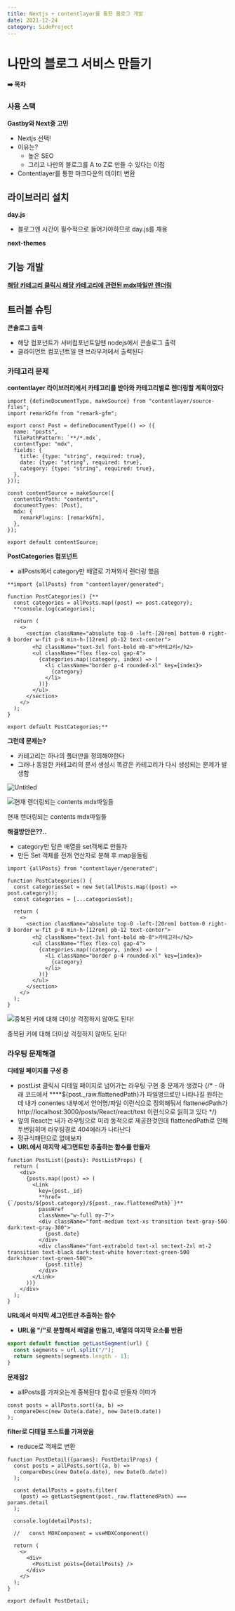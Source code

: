 ```yaml
---
title: Nextjs + contentlayer를 통한 블로그 개발
date: 2021-12-24
category: SideProject
---
```


# 나만의 블로그 서비스 만들기

**➡️ 목차**

### 사용 스택

**Gastby와 Next중 고민**

- Nextjs 선택!
- 이유는?
  - 높은 SEO
  - 그리고 나만의 블로그를 A to Z로 만들 수 있다는 이점
- Contentlayer를 통한 마크다운의 데이터 변환

## 라이브러리 설치

**day.js**

- 블로그엔 시간이 필수적으로 들어가야하므로 day.js를 채용

**next-themes**

## 기능 개발

[**해당 카테고리 클릭시 해당 카테고리에 관련된 mdx파일만 렌더링**](https://www.notion.so/mdx-638ee7e10d224865bce5fd9e0bfbe5ca?pvs=21)

## 트러블 슈팅

**콘솔로그 출력**

- 해당 컴포넌트가 서버컴포넌트일땐 nodejs에서 콘솔로그 출력
- 클라이언트 컴포넌트일 땐 브라우저에서 출력된다

### 카테고리 문제

**contentlayer 라이브러리에서 카테고리를 받아와 카테고리별로 렌더링할 계획이였다**

```tsx
import {defineDocumentType, makeSource} from "contentlayer/source-files";
import remarkGfm from "remark-gfm";

export const Post = defineDocumentType(() => ({
  name: "posts",
  filePathPattern: `**/*.mdx`,
  contentType: "mdx",
  fields: {
    title: {type: "string", required: true},
    date: {type: "string", required: true},
    category: {type: "string", required: true},
  },
}));

const contentSource = makeSource({
  contentDirPath: "contents",
  documentTypes: [Post],
  mdx: {
    remarkPlugins: [remarkGfm],
  },
});

export default contentSource;
```

**PostCategories 컴포넌트**

- allPosts에서 category만 배열로 가져와서 렌더링 했음

```tsx
**import {allPosts} from "contentlayer/generated";

function PostCategories() {**
  const categories = allPosts.map((post) => post.category);
  **console.log(categories);

  return (
    <>
      <section className="absolute top-0 -left-[20rem] bottom-0 right-0 border w-fit p-8 min-h-[12rem] pb-12 text-center">
        <h2 className="text-3xl font-bold mb-8">카테고리</h2>
        <ul className="flex flex-col gap-4">
          {categories.map((category, index) => (
            <li className="border p-4 rounded-xl" key={index}>
              {category}
            </li>
          ))}
        </ul>
      </section>
    </>
  );
}

export default PostCategories;**
```

**그런데 문제는?**

- 카테고리는 하나의 폴더만을 정의해야한다
- 그러나 동일한 카테고리의 문서 생성시 똑같은 카테고리가 다시 생성되는 문제가 발생함

![Untitled](%E1%84%82%E1%85%A1%E1%84%86%E1%85%A1%E1%86%AB%E1%84%8B%E1%85%B4%20%E1%84%87%E1%85%B3%E1%86%AF%E1%84%85%E1%85%A9%E1%84%80%E1%85%B3%20%E1%84%89%E1%85%A5%E1%84%87%E1%85%B5%E1%84%89%E1%85%B3%20%E1%84%86%E1%85%A1%E1%86%AB%E1%84%83%E1%85%B3%E1%86%AF%E1%84%80%E1%85%B5%20eeb0dc68c6574acdbbc7cf6dc5b65c8f/Untitled.png)

![현재 렌더링되는 contents mdx파일들](%E1%84%82%E1%85%A1%E1%84%86%E1%85%A1%E1%86%AB%E1%84%8B%E1%85%B4%20%E1%84%87%E1%85%B3%E1%86%AF%E1%84%85%E1%85%A9%E1%84%80%E1%85%B3%20%E1%84%89%E1%85%A5%E1%84%87%E1%85%B5%E1%84%89%E1%85%B3%20%E1%84%86%E1%85%A1%E1%86%AB%E1%84%83%E1%85%B3%E1%86%AF%E1%84%80%E1%85%B5%20eeb0dc68c6574acdbbc7cf6dc5b65c8f/Untitled%201.png)

현재 렌더링되는 contents mdx파일들

**해결방안은??..**

- category만 담은 배열을 set객체로 만들자
- 만든 Set 객체를 전개 연산자로 분해 후 map을돌림

```tsx
import {allPosts} from "contentlayer/generated";

function PostCategories() {
  const categoriesSet = new Set(allPosts.map((post) => post.category));
  const categories = [...categoriesSet];

  return (
    <>
      <section className="absolute top-0 -left-[20rem] bottom-0 right-0 border w-fit p-8 min-h-[12rem] pb-12 text-center">
        <h2 className="text-3xl font-bold mb-8">카테고리</h2>
        <ul className="flex flex-col gap-4">
          {categories.map((category, index) => (
            <li className="border p-4 rounded-xl" key={index}>
              {category}
            </li>
          ))}
        </ul>
      </section>
    </>
  );
}
```

![중복된 키에 대해 더이상 걱정하지 않아도 된다!](%E1%84%82%E1%85%A1%E1%84%86%E1%85%A1%E1%86%AB%E1%84%8B%E1%85%B4%20%E1%84%87%E1%85%B3%E1%86%AF%E1%84%85%E1%85%A9%E1%84%80%E1%85%B3%20%E1%84%89%E1%85%A5%E1%84%87%E1%85%B5%E1%84%89%E1%85%B3%20%E1%84%86%E1%85%A1%E1%86%AB%E1%84%83%E1%85%B3%E1%86%AF%E1%84%80%E1%85%B5%20eeb0dc68c6574acdbbc7cf6dc5b65c8f/Untitled%202.png)

중복된 키에 대해 더이상 걱정하지 않아도 된다!

### 라우팅 문제해결

**디테일 페이지를 구성 중**

- postList 클릭시 디테일 페이지로 넘어가는 라우팅 구현 중 문제가 생겼다
  {/* - 아래 코드에서 \*\*\*\*${post.\_raw.flattenedPath}가 파일명으로만 나타나길 원하는데 내가 conentes 내부에서 언어명/파일 이런식으로 정의해둬서 flattenedPath가http://localhost:3000/posts/React/react/test 이런식으로 읽히고 있다 */}
- 앞의 React는 내가 라우팅으로 미리 동적으로 제공한것인데 flattenedPath로 인해 두번읽히며 라우팅경로 404에러가 나타난다
- 정규식패턴으로 없애보자
- **URL에서 마지막 세그먼트만 추출하는 함수를 만들자**

```tsx
function PostList({posts}: PostListProps) {
  return (
    <div>
      {posts.map((post) => (
        <Link
          key={post._id}
          **href={`/posts/${post.category}/${post._raw.flattenedPath}`}**
          passHref
          className="w-full my-7">
          <div className="font-medium text-xs transition text-gray-500 dark:text-gray-300">
            {post.date}
          </div>
          <div className="font-extrabold text-xl sm:text-2xl mt-2 transition text-black dark:text-white hover:text-green-500 dark:hover:text-green-500">
            {post.title}
          </div>
        </Link>
      ))}
    </div>
  );
}
```

**URL에서 마지막 세그먼트만 추출하는 함수**

- **URL을 "/"로 분할해서 배열을 만들고, 배열의 마지막 요소를 반환**

```jsx
export default function getLastSegment(url) {
  const segments = url.split("/");
  return segments[segments.length - 1];
}
```

**문제점2**

- allPosts를 가져오는게 중복된다 함수로 만들자 이따가

```tsx
const posts = allPosts.sort((a, b) =>
  compareDesc(new Date(a.date), new Date(b.date))
);
```

**filter로 디테일 포스트를 가져왔음**

- reduce로 객체로 변환

```tsx
function PostDetail({params}: PostDetailProps) {
  const posts = allPosts.sort((a, b) =>
    compareDesc(new Date(a.date), new Date(b.date))
  );

  const detailPosts = posts.filter(
    (post) => getLastSegment(post._raw.flattenedPath) === params.detail
  );

  console.log(detailPosts);

  //   const MDXComponent = useMDXComponent()

  return (
    <>
      <div>
        <PostList posts={detailPosts} />
      </div>
    </>
  );
}

export default PostDetail;
```
